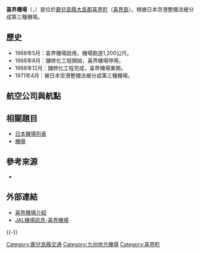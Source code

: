 {{Infobox airport
| name         = 喜界機場<br /><small>Kikai Airport</small>
| nativename   = {{lang|ja|喜界空港}}
| photo        = Kikai Airport Terminal 20100220.jpg
| photosize    = 
| caption      = 
| IATA         = KKX
| ICAO         = RJKI
| type         = 民用
| operator     = {{Link-ja|鹿兒島縣廳|鹿児島県庁}}
| city-served  = [[喜界町|喜界町]]
| location     = {{JPN}}[[鹿兒島縣|鹿兒島縣]][[大島郡_(鹿兒島縣)|大島郡]][[喜界町|喜界町]]
| opened       = {{start date|1959|08|10}}
| closed       = <!-- {{end date|YYYY|MM|DD}} -->
| elevation-m  = 4.65
| metric-elev  = yes
| coordinates  = {{Coord|28|29|17|N|129|55|41|E|type:airport_region:JP|display=inline,title}}
| latd  =  28 | latm  = 29 | lats  = 17 | latNS  = N
| longd = 129 | longm = 55 | longs = 41 | longEW = E
| website                = 
| pushpin_map            = Japan Okinawa
| pushpin_mapsize        = 250
| pushpin_map_caption    = 機場在日本的位置
| pushpin_label          = KKX/RJKI
| pushpin_label_position = left
| r1-number    = 07/25
| r1-length-m  = 1,200
| r1-surface   = 瀝青
| metric-rwy   = yes
| stat-year    = 2014
| stat1-header = 客運量
| stat1-data   = 73,470 人次
| stat2-header = 貨運量
| stat2-data   = 195 公噸
| stat3-header = 起降架次
| stat3-data   = 1,937 架次
}}

'''喜界機場'''（{{jpn|j=喜界空港|hg=きかいくうこう|rm=Kikai kūkō|f=y}}，{{airport codes|KKX|RJKI}}）是位於[[鹿兒島縣|鹿兒島縣]][[大島郡|大島郡]][[喜界町|喜界町]]（[[喜界島|喜界島]]）。根據日本空港整備法被分成第三種機場。

== 歷史 ==
*1968年5月：喜界機場啟用，機場跑道1,200公尺。
*1968年8月：舖修化工程開始，喜界機場停用。
*1968年12月：舖修化工程完成，喜界機場重開。
*1971年4月：被日本空港整備法被分成第三種機場。

== 航空公司與航點 ==
{{Airport-dest-list
| {{nowrap|{{flagicon|JPN}} [[日本空中通勤|日本空中通勤]]（JC）}} | [[奄美機場|奄美]]、[[鹿兒島機場|鹿兒島]]
}}

== 相關題目 ==
*[[日本機場列表|日本機場列表]]
*[[機場|機場]]

== 參考來源 ==
* {{Cite web |publisher=国土交通省航空局航空ネットワーク企画課 |title=暦年・年度別空港管理状況調書 |date= |url=http://www.mlit.go.jp/common/001101030.pdf |accessdate=2015-09-25 |deadurl=yes |archiveurl=https://web.archive.org/web/20150923142025/http://www.mlit.go.jp/common/001101030.pdf |archivedate=2015-09-23 }}
<div class="references-small">
<references />
</div>

== 外部連結 ==
* [http://www.pref.kagoshima.jp/ah09/infra/port/kuko/kikai.html 喜界機場介紹]{{Wayback|url=http://www.pref.kagoshima.jp/ah09/infra/port/kuko/kikai.html |date=20201030221605 }}{{ja}}
* [http://www.jal.co.jp/dom/airport/japan/kkx/kkx_00.html JAL機場訊息-喜界機場]{{Wayback|url=http://www.jal.co.jp/dom/airport/japan/kkx/kkx_00.html |date=20160302041807 }}{{ja}}
{{Commonscat|Kikai_Airport|position=left}}
{{-}}
{{日本機場}}

[[Category:鹿兒島縣交通|Category:鹿兒島縣交通]]
[[Category:九州地方機場|Category:九州地方機場]]
[[Category:喜界町|Category:喜界町]]